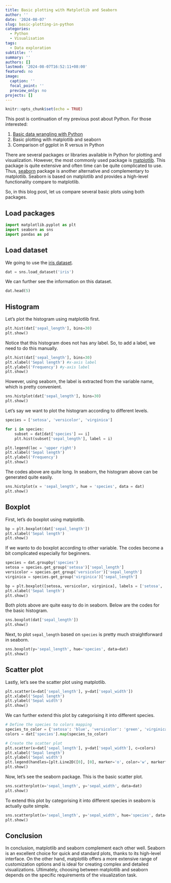 ```yaml
---
title: Basic plotting with Matplotlib and Seaborn
author: ''
date: '2024-08-07'
slug: basic-plotting-in-python
categories:
  - Python
  - Visualisation
tags:
  - Data exploration
subtitle: ''
summary: ''
authors: []
lastmod: '2024-08-07T16:52:11+08:00'
featured: no
image:
  caption: ''
  focal_point: ''
  preview_only: no
projects: []
---
```



```r
knitr::opts_chunk$set(echo = TRUE)
```

This post is continuation of my previous post about Python. For those interested:

1. [Basic data wrangling with Python](https://tengkuhanis.netlify.app/post/basic-data-wrangling-with-python/)\
2. Basic plotting with matplotlib and seaborn\
3. Comparison of ggplot in R versus in Python

There are several packages or libraries available in Python for plotting and visualization. However, the most commonly used package is [matplotlib](https://matplotlib.org/). This package is quite extensive and often time can be quite complicated to use. Thus, [seaborn](https://seaborn.pydata.org/) package is another alternative and complementary to matplotlib. Seaborn is based on matplotlib and provides a high-level functionality compare to matplotlib.

So, in this blog post, let us compare several basic plots using both packages.

## Load packages

```python
import matplotlib.pyplot as plt
import seaborn as sns
import pandas as pd
```

## Load dataset

We going to use the [iris dataset](https://www.kaggle.com/datasets/arshid/dat-flower-dataset).

```python
dat = sns.load_dataset('iris')
```

We can further see the information on this dataset.

```python
dat.head(5)
```

## Histogram

Let's plot the histogram using matplotlib first.

```python
plt.hist(dat['sepal_length'], bins=30)
plt.show()
```

Notice that this histogram does not has any label. So, to add a label, we need to do this manually.

```python
plt.hist(dat['sepal_length'], bins=30)
plt.xlabel('Sepal length') #x-axis label
plt.ylabel('Frequency') #y-axis label
plt.show()
```

However, using seaborn, the label is extracted from the variable name, which is pretty convenient.

```python
sns.histplot(dat['sepal_length'], bins=30)
plt.show()
```

Let's say we want to plot the histogram according to different levels. 

```python
species = ['setosa', 'versicolor', 'virginica']

for i in species:
    subset = dat[dat['species'] == i]
    plt.hist(subset['sepal_length'], label = i)

plt.legend(loc = 'upper right')
plt.xlabel('Sepal length')
plt.ylabel('Frequency')
plt.show()
```

The codes above are quite long. In seaborn, the histogram above can be generated quite easily.

```python
sns.histplot(x = 'sepal_length', hue = 'species', data = dat)
plt.show()
```

## Boxplot

First, let's do boxplot using matplotlib.

```python
bp = plt.boxplot(dat['sepal_length'])
plt.xlabel('Sepal length')
plt.show()
```

If we wanto to do boxplot according to other variable. The codes become a bit complicated especially for beginners.

```python
species = dat.groupby('species')
setosa = species.get_group('setosa')['sepal_length']
versicolor = species.get_group('versicolor')['sepal_length']
virginica = species.get_group('virginica')['sepal_length']

bp = plt.boxplot([setosa, versicolor, virginica], labels = ['setosa', 'versicolor', 'virginica'])
plt.xlabel('Sepal length')
plt.show()
```

Both plots above are quite easy to do in seaborn. Below are the codes for the basic histogram.

```python
sns.boxplot(dat['sepal_length'])
plt.show()
```

Next, to plot `sepal_length` based on `species` is pretty much straightforward in seaborn.

```python
sns.boxplot(y='sepal_length', hue='species', data=dat)
plt.show()
```

## Scatter plot

Lastly, let's see the scatter plot using matplotlib.

```python
plt.scatter(x=dat['sepal_length'], y=dat['sepal_width'])
plt.xlabel('Sepal length')
plt.ylabel('Sepal width')
plt.show()
```

We can further extend this plot by categorising it into different species.

```python
# Define the species to colors mapping
species_to_color = {'setosa': 'blue', 'versicolor': 'green', 'virginica': 'red'}
colors = dat['species'].map(species_to_color)

# Create the scatter plot
plt.scatter(x=dat['sepal_length'], y=dat['sepal_width'], c=colors)
plt.xlabel('Sepal length')
plt.ylabel('Sepal width')
plt.legend(handles=[plt.Line2D([0], [0], marker='o', color='w', markerfacecolor=color, markersize=10, label=species) for species, color in species_to_color.items()], title='Species')
plt.show()
```

Now, let's see the seaborn package. This is the basic scatter plot.

```python
sns.scatterplot(x='sepal_length', y='sepal_width', data=dat)
plt.show()
```

To extend this plot by categorising it into different species in seaborn is actually quite simple.

```python
sns.scatterplot(x='sepal_length', y='sepal_width', hue='species', data=dat)
plt.show()
```

## Conclusion

In conclusion, matplotlib and seaborn complement each other well. Seaborn is an excellent choice for quick and standard plots, thanks to its high-level interface. On the other hand, matplotlib offers a more extensive range of customization options and is ideal for creating complex and detailed visualizations. Ultimately, choosing between matplotlib and seaborn depends on the specific requirements of the visualization task.